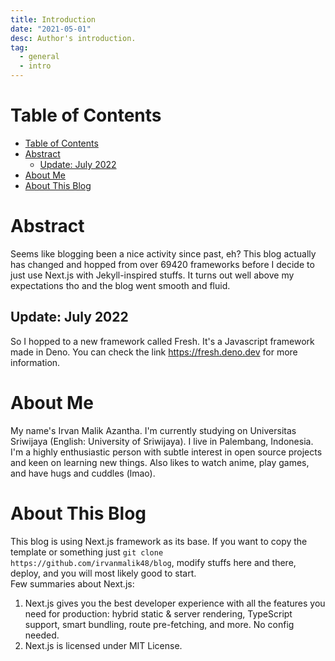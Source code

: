```yaml
---
title: Introduction
date: "2021-05-01"
desc: Author's introduction.
tag:
  - general
  - intro
---
```


# Table of Contents

- [Table of Contents](#table-of-contents)
- [Abstract](#abstract)
  - [Update: July 2022](#update-july-2022)
- [About Me](#about-me)
- [About This Blog](#about-this-blog)

# Abstract

Seems like blogging been a nice activity since past, eh? This blog actually has changed and hopped from over 69420 frameworks before I decide to just use Next.js with Jekyll-inspired stuffs. It turns out well above my expectations tho and the blog went smooth and fluid.

## Update: July 2022

So I hopped to a new framework called Fresh. It's a Javascript framework made in Deno. You can check the link <https://fresh.deno.dev> for more information.

# About Me

My name's Irvan Malik Azantha. I'm currently studying on Universitas Sriwijaya (English: University of Sriwijaya). I live in Palembang, Indonesia. I'm a highly enthusiastic person with subtle interest in open source projects and keen on learning new things. Also likes to watch anime, play games, and have hugs and cuddles (lmao).

# About This Blog

This blog is using Next.js framework as its base. If you want to copy the template or something just `git clone https://github.com/irvanmalik48/blog`, modify stuffs here and there, deploy, and you will most likely good to start.\
Few summaries about Next.js:

1. Next.js gives you the best developer experience with all the features you need for production: hybrid static & server rendering, TypeScript support, smart bundling, route pre-fetching, and more. No config needed.
2. Next.js is licensed under MIT License.
